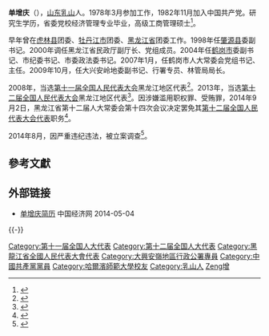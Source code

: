 '''单增庆'''（{{bd|1960年|10月|}}），[[山东|山东]][[乳山|乳山]]人。1978年3月参加工作，1982年11月加入中国共产党。研究生学历，省委党校经济管理专业毕业，高级工商管理硕士<ref>{{cite web|author=新华网|title=第十一届全国人大代表|url=http://news.xinhuanet.com/ziliao/2008-03/03/content_7708230.htm?node=36628|publisher=新华网|accessdate=2014-01-07|archive-date=2014-01-10|archive-url=https://web.archive.org/web/20140110211415/http://news.xinhuanet.com/ziliao/2008-03/03/content_7708230.htm?node=36628|dead-url=no}}</ref>。

早年曾在[[虎林县|虎林县]]团委、[[牡丹江市|牡丹江市]]团委、[[黑龙江省|黑龙江省]]团委工作。1998年任[[肇源县|肇源县]]委副书记。2000年调任黑龙江省民政厅副厅长、党组成员。2004年任[[鹤岗市|鹤岗市]]委副书记、市纪委书记、市委政法委书记。2007年1月，任鹤岗市人大常委会党组书记、主任。2009年10月，任大兴安岭地委副书记、行署专员、林管局局长。

2008年，当选[[第十一届全国人民代表大会|第十一届全国人民代表大会]]黑龙江地区代表<ref>{{cite news|title=全国人大代表信息-单增庆|url=http://210.82.31.1:8084/delegate/viewDelegate.action?dbid=110609|accessdate=2013-04-05|newspaper=全国人大网|archive-url=https://web.archive.org/web/20140312212247/http://www.npc.gov.cn/delegate/viewDelegate.action?dbid=110609|archive-date=2014-03-12|dead-url=yes}}</ref>。2013年，当选[[第十二届全国人民代表大会|第十二届全国人民代表大会]]黑龙江地区代表<ref>{{cite news|title=全国人大代表信息-单增庆|url=http://210.82.31.1:8084/delegate/viewDelegate.action?dbid=120579|accessdate=2013-03-28|newspaper=全国人大网|deadurl=yes|archiveurl=https://web.archive.org/web/20140312212401/http://www.npc.gov.cn/delegate/viewDelegate.action?dbid=120579|archivedate=2014-03-12}}</ref>。因涉嫌滥用职权罪、受贿罪，2014年9月2日，黑龙江省第十二届人大常委会第十四次会议决定罢免其[[第十二届全国人民代表大会代表|第十二届全国人民代表大会代表]]职务<ref>{{cite news|title=第十二届全国人民代表大会常务委员会代表资格审查委员会关于个别代表的代表资格的报告（2014年11月1日第十二届全国人民代表大会常务委员会第十一次会议通过）|url=http://www.npc.gov.cn/wxzl/gongbao/2014-12/23/content_1892465.htm|accessdate=2016-07-03|newspaper=中国人大网|archive-date=2016-08-28|archive-url=https://web.archive.org/web/20160828182503/http://www.npc.gov.cn/wxzl/gongbao/2014-12/23/content_1892465.htm|dead-url=no}}</ref>。

2014年8月，因严重违纪违法，被立案调查<ref>{{cite web|title=黑龙江大兴安岭地区行署专员单增庆被立案调查|url=http://leaders.people.com.cn/n/2014/0827/c58278-25551327.html|accessdate=2014-08-27|publisher=人民网|archive-date=2016-03-04|archive-url=https://web.archive.org/web/20160304073518/http://leaders.people.com.cn/n/2014/0827/c58278-25551327.html}}</ref>。

==參考文獻==
{{reflist}}
==外部链接==
*[http://district.ce.cn/zt/rwk/sf/hlj/rs/201205/23/t20120523_23346555.shtml 单增庆简历] {{Wayback|url=http://district.ce.cn/zt/rwk/sf/hlj/rs/201205/23/t20120523_23346555.shtml |date=20190609023215 }} 中国经济网 2014-05-04

{{-}}
{{start box}}
{{s-gov|prc}}
{{s-before|[[宋希斌|宋希斌]]}}
{{s-title|[[大兴安岭地区行政公署|大兴安岭地区行政公署]]专员<br/>[[大兴安岭林业管理局|大兴安岭林业管理局]]局长|2009年10月-2014年8月}}
{{s-after|[[贾玉梅|贾玉梅]]}}
{{end box}}

{{中共十八大以来的反腐败工作}}

{{DEFAULTSORT:Shan單}}
[[Category:第十一届全国人大代表|Category:第十一届全国人大代表]]
[[Category:第十二届全国人大代表|Category:第十二届全国人大代表]]
[[Category:黑龍江省全國人民代表大會代表|Category:黑龍江省全國人民代表大會代表]]
[[Category:大興安嶺地區行政公署專員|Category:大興安嶺地區行政公署專員]]
[[Category:中國共產黨黨員|Category:中國共產黨黨員]]
[[Category:哈爾濱師範大學校友|Category:哈爾濱師範大學校友]]
[[Category:乳山人|Category:乳山人]]
[[Category:單姓|Zeng增]]